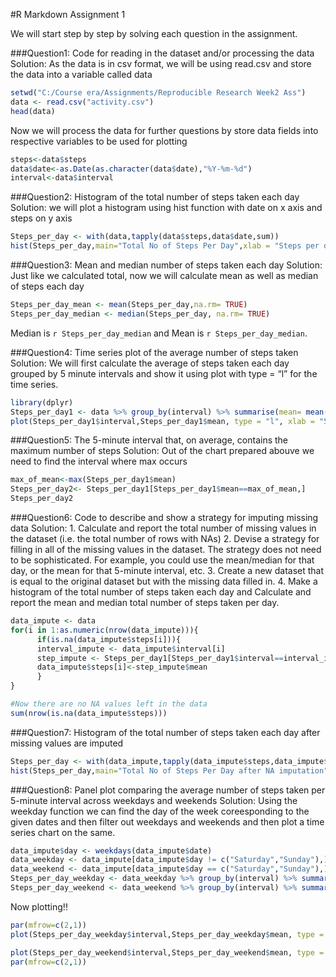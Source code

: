 #R Markdown Assignment 1

We will start step by step by solving each question in the assignment.

###Question1: 
Code for reading in the dataset and/or processing the data
Solution: As the data is in csv format, we will be using read.csv and store the data into a variable called data

```{r}
setwd("C:/Course era/Assignments/Reproducible Research Week2 Ass")
data <- read.csv("activity.csv")
head(data)
```
 
Now we will process the data for further questions by store data fields into respective variables to be used for plotting

```{r}
steps<-data$steps
data$date<-as.Date(as.character(data$date),"%Y-%m-%d")
interval<-data$interval
```

###Question2:
Histogram of the total number of steps taken each day
Solution: we will plot a histogram using hist function with date on x axis and steps on y axis

```{r}
Steps_per_day <- with(data,tapply(data$steps,data$date,sum))
hist(Steps_per_day,main="Total No of Steps Per Day",xlab = "Steps per day", ylab = "Frequency", w = 10)
```

###Question3:
Mean and median number of steps taken each day
Solution: Just like we calculated total, now we will calculate mean as well as median of steps each day

```{r}
Steps_per_day_mean <- mean(Steps_per_day,na.rm= TRUE)
Steps_per_day_median <- median(Steps_per_day, na.rm= TRUE)
```

Median is `r Steps_per_day_median` and Mean is `r Steps_per_day_median`.

###Question4:
Time series plot of the average number of steps taken
Solution: We will first calculate the average of steps taken each day grouped by 5 minute intervals and show it using plot with type = "l" for the time series.

```{r}
library(dplyr)
Steps_per_day1 <- data %>% group_by(interval) %>% summarise(mean= mean(steps, na.rm = TRUE))
plot(Steps_per_day1$interval,Steps_per_day1$mean, type = "l", xlab = "5 Min Interval", ylab = "Mean", main = "average number of steps taken")
```

###Question5:
The 5-minute interval that, on average, contains the maximum number of steps
Solution: Out of the chart prepared abouve we need to find the interval where max occurs

```{r}

max_of_mean<-max(Steps_per_day1$mean)
Steps_per_day2<- Steps_per_day1[Steps_per_day1$mean==max_of_mean,]
Steps_per_day2
```

###Question6:
Code to describe and show a strategy for imputing missing data
Solution:
1. Calculate and report the total number of missing values in the dataset (i.e. the total number of rows with NAs)
2. Devise a strategy for filling in all of the missing values in the dataset. The strategy does not need to be sophisticated. For example, you could use the mean/median for that day, or the mean for that 5-minute interval, etc.
3. Create a new dataset that is equal to the original dataset but with the missing data filled in.
4. Make a histogram of the total number of steps taken each day and Calculate and report the mean and median total number of steps taken per day.

```{r}
data_impute <- data
for(i in 1:as.numeric(nrow(data_impute))){
      if(is.na(data_impute$steps[i])){
      interval_impute <- data_impute$interval[i]
      step_impute <- Steps_per_day1[Steps_per_day1$interval==interval_impute,]
      data_impute$steps[i]<-step_impute$mean
      }
}

#Now there are no NA values left in the data
sum(nrow(is.na(data_impute$steps)))
```

###Question7:
Histogram of the total number of steps taken each day after missing values are imputed

```{r}
Steps_per_day <- with(data_impute,tapply(data_impute$steps,data_impute$date,sum))
hist(Steps_per_day,main="Total No of Steps Per Day after NA imputation",xlab = "Steps per day", ylab = "Frequency", w = 10)
```

###Question8:
Panel plot comparing the average number of steps taken per 5-minute interval across weekdays and weekends
Solution:
Using the weekday function we can find the day of the week coreesponding to the given dates and then filter out weekdays and weekends and then plot a time series chart on the same.

```{r}
data_impute$day <- weekdays(data_impute$date)
data_weekday <- data_impute[data_impute$day != c("Saturday","Sunday"),]
data_weekend <- data_impute[data_impute$day == c("Saturday","Sunday"),]
Steps_per_day_weekday <- data_weekday %>% group_by(interval) %>% summarise(mean= mean(steps, na.rm = TRUE))
Steps_per_day_weekend <- data_weekend %>% group_by(interval) %>% summarise(mean= mean(steps, na.rm = TRUE))

```

Now plotting!!

```{r}
par(mfrow=c(2,1))
plot(Steps_per_day_weekday$interval,Steps_per_day_weekday$mean, type = "l", xlab = "5 Min Interval", ylab = "Mean", main = "average number of steps taken on Weekday")

plot(Steps_per_day_weekend$interval,Steps_per_day_weekend$mean, type = "l", xlab = "5 Min Interval", ylab = "Mean", main = "average number of steps taken on weekend")
par(mfrow=c(2,1))

```
